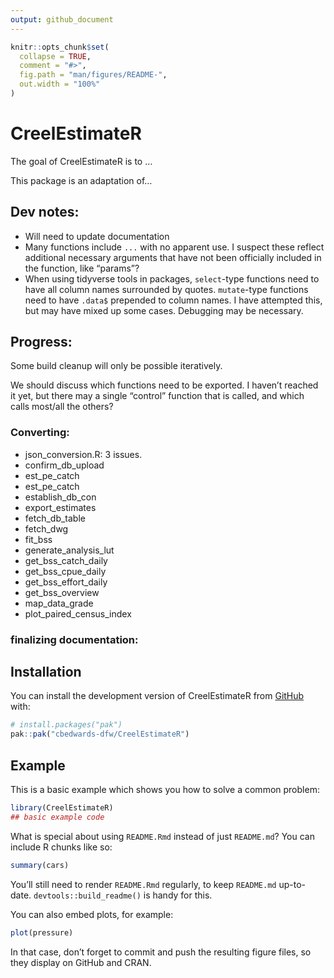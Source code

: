 ```yaml
---
output: github_document
---
```


<!-- README.md is generated from README.Rmd. Please edit that file -->

```r
knitr::opts_chunk$set(
  collapse = TRUE,
  comment = "#>",
  fig.path = "man/figures/README-",
  out.width = "100%"
)
```

# CreelEstimateR

<!-- badges: start -->
<!-- badges: end -->

The goal of CreelEstimateR is to ...

This package is an adaptation of...

## Dev notes:

- Will need to update documentation
- Many functions include `...` with no apparent use. I suspect these reflect additional
necessary arguments that have not been officially included in the function, like "params"?
- When using tidyverse tools in packages, `select`-type functions need to have all column 
names surrounded by quotes. `mutate`-type functions need to have `.data$` prepended to 
column names. I have attempted this, but may have mixed up some cases. Debugging may be necessary.

## Progress:

Some build cleanup will only be possible iteratively.

We should discuss which functions need to be exported. I haven't reached it yet, but there
may a single "control" function that is called, and which calls most/all the others?

### Converting:

- json_conversion.R: 3 issues.
- confirm_db_upload
- est_pe_catch
- est_pe_catch
- establish_db_con
- export_estimates
- fetch_db_table
- fetch_dwg
- fit_bss
- generate_analysis_lut
- get_bss_catch_daily
- get_bss_cpue_daily
- get_bss_effort_daily
- get_bss_overview
- map_data_grade
- plot_paired_census_index


### finalizing documentation:

## Installation

You can install the development version of CreelEstimateR from [GitHub](https://github.com/) with:

``` r
# install.packages("pak")
pak::pak("cbedwards-dfw/CreelEstimateR")
```

## Example

This is a basic example which shows you how to solve a common problem:

```r
library(CreelEstimateR)
## basic example code
```

What is special about using `README.Rmd` instead of just `README.md`? You can include R chunks like so:

```r
summary(cars)
```

You'll still need to render `README.Rmd` regularly, to keep `README.md` up-to-date. `devtools::build_readme()` is handy for this.

You can also embed plots, for example:

```r
plot(pressure)
```

In that case, don't forget to commit and push the resulting figure files, so they display on GitHub and CRAN.
